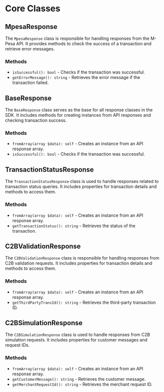 # Core Classes

## MpesaResponse

The `MpesaResponse` class is responsible for handling responses from the M-Pesa API. It provides methods to check the success of a transaction and retrieve error messages.

### Methods

- `isSuccessful(): bool` - Checks if the transaction was successful.
- `getErrorMessage(): string` - Retrieves the error message if the transaction failed.

## BaseResponse

The `BaseResponse` class serves as the base for all response classes in the SDK. It includes methods for creating instances from API responses and checking transaction success.

### Methods

- `fromArray(array $data): self` - Creates an instance from an API response array.
- `isSuccessful(): bool` - Checks if the transaction was successful.

## TransactionStatusResponse

The `TransactionStatusResponse` class is used to handle responses related to transaction status queries. It includes properties for transaction details and methods to access them.

### Methods

- `fromArray(array $data): self` - Creates an instance from an API response array.
- `getTransactionStatus(): string` - Retrieves the status of the transaction.

## C2BValidationResponse

The `C2BValidationResponse` class is responsible for handling responses from C2B validation requests. It includes properties for transaction details and methods to access them.

### Methods

- `fromArray(array $data): self` - Creates an instance from an API response array.
- `getThirdPartyTransId(): string` - Retrieves the third-party transaction ID.

## C2BSimulationResponse

The `C2BSimulationResponse` class is used to handle responses from C2B simulation requests. It includes properties for customer messages and request IDs.

### Methods

- `fromArray(array $data): self` - Creates an instance from an API response array.
- `getCustomerMessage(): string` - Retrieves the customer message.
- `getMerchantRequestId(): string` - Retrieves the merchant request ID.

